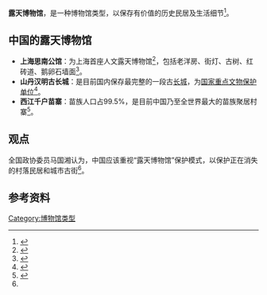 {{globalize|time=2017-03-05T02:50:44+00:00}}
'''露天博物馆'''，是一种博物馆类型，以保存有价值的历史民居及生活细节<ref name=":0">{{Cite news|url=http://www.rmzxb.com.cn/c/2016-03-05/723038.shtml|title=全国政协委员马国湘呼吁重视“露天博物馆”保护模式|last=顾|first=意亮|date=2016-03-05|work=人民政协网|accessdate=|archive-date=2021-03-19|archive-url=https://web.archive.org/web/20210319193904/http://www.rmzxb.com.cn/c/2016-03-05/723038.shtml|dead-url=no}}</ref>。

== 中国的露天博物馆 ==
* '''上海思南公馆'''：为上海首座人文露天博物馆<ref>{{Cite news|url=http://news.xinhuanet.com/politics/2017-01/06/c_129434171.htm|title=上海首座人文露天博物馆落成免费开放|last=王|first=亚东|date=2017-01-06|work=光明日报|accessdate=|archive-date=2017-03-05|archive-url=https://web.archive.org/web/20170305042934/http://news.xinhuanet.com/politics/2017-01/06/c_129434171.htm|dead-url=no}}</ref>，包括老洋房、街灯、古树、红砖道、鹅卵石墙面<ref>{{Cite news|url=http://sh.sina.com.cn/travel/destination/2017-01-04/1115228891.html|title=思南路上百年露天博物馆 不收门票永不落幕|last=|first=|date=2017-01-04|work=乐游上海|accessdate=|archive-date=2017-03-05|archive-url=https://web.archive.org/web/20170305035632/http://sh.sina.com.cn/travel/destination/2017-01-04/1115228891.html|dead-url=no}}</ref>。
* '''山丹汉明古长城'''：是目前国内保存最完整的一段古[[长城|长城]]，为[[国家重点文物保护单位|国家重点文物保护单位]]<ref>{{Cite news|url=http://www.gs.xinhuanet.com/zhuanti/2013-11/30/c_118310516.htm|title=“露天博物馆”——山丹汉明古长城|last=|first=|date=2013-11-30|work=中国甘肃网|accessdate=|deadurl=yes|archiveurl=https://web.archive.org/web/20170305035930/http://www.gs.xinhuanet.com/zhuanti/2013-11/30/c_118310516.htm|archivedate=2017-03-05}}</ref>。
* '''西江千户苗寨'''：苗族人口占99.5%，是目前中国乃至全世界最大的苗族聚居村寨<ref>{{Cite news|url=http://sn.ifeng.com/lvyoupindao/youfenxiang/detail_2013_11/28/1523328_0.shtml|title=最美“原生态”露天博物馆 西江千户苗寨|last=|first=|date=2013-11-28|work=第一旅游网|accessdate=|archive-date=2017-03-05|archive-url=https://web.archive.org/web/20170305041933/http://sn.ifeng.com/lvyoupindao/youfenxiang/detail_2013_11/28/1523328_0.shtml|dead-url=no}}</ref>。

== 观点 ==
全国政协委员马国湘认为，中国应该重视“露天博物馆”保护模式，以保护正在消失的村落民居和城市古街<ref name=":0" />。

== 参考资料 ==
{{Reflist|2}}
[[Category:博物馆类型|Category:博物馆类型]]